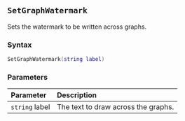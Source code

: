 ::: {.minipage data-latex="{\textwidth}"}
## `SetGraphWatermark`

Sets the watermark to be written across graphs.

### Syntax {-}

``` .lua
SetGraphWatermark(string label)
```

### Parameters {-}

**Parameter** | **Description**
| :-- | :-- |
| `string` label | The text to draw across the graphs. |
:::
